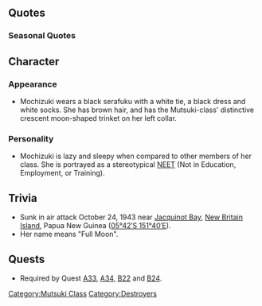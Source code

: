 {{ShipPageHeader}}

==Quotes==
{{ShipQuotes
|Introduction = ん？ああ、望月でーす。
|Introduction/En = Hmm? Ah, I'm Mochizuki.

|Library = 睦月型駆逐艦望月でーす。<br>第30駆逐隊に所属して各攻略作戦に参加したよ。<br>何度も修理を繰り返しながら輸送任務に従事したぞ。<br>
結構頑張ったっしょ？
|Library/En = Mutsuki-class destroyer Mochizuki.<br>I took part in several invasions as a member of the 30th Destroyer Squadron.<br>I engaged in transport missions again and again while going through repeated repairs.<br>Worked hard, didn't I?

|Secretary 1 = なんだぁ～？司令官
|Secretary 1/En = What~? Commander.

|Secretary 2 = 作戦はまだなのぉ？ま、いいけどね
|Secretary 2/En = The strategy isn't complete yet? Well, I don't mind.

|Secretary 3 = んっ…もっと上…あっ…そ、そこそこ。凝ってんだよねぇ～…うん、うまいじゃん
|Secretary 3/En = Upper... Ah... T-there there... That sure was stiff~... Yeah, that was good.
|Secretary 3/Note = Commander was massaging her.

|Idle/Kai = まぁ～、いいんだよ、動くとしんどいから。ボーっとしてよ？あぁ～、いいって、平気平気、何とかなるって
|Idle/Kai/En = Well, I'm ok, just tired from work. Was spacing out? Oh, don't worry, I'll be fine.

|Secretary Married = んー…あたしそういうの、キャラじゃないんだけど…まあ司令官、たまにはゆっくり休んだら、って。
|Secretary Married/En = nn… I'm not really that kind of character… but, well, Commander,  maybe you should take a quick break, or something.

|Secretary Married/Kai = 司令官もさぁ。一緒にこうして、ごろごろしようよぉ。気を張ってばかりだと、疲れちゃうよぉ？
|Secretary Married/Kai/En = Hey, Commander. Come laze around with me. If you're always on edge, you'll get tired.

|Wedding = こんなあたしに、時間とお金をかけるなよ…頑張らなきゃいけなくなるじゃん。……でも、お礼だけ言っとくわ。サンキュー、な
|Wedding/En = You really shouldn't be spending time and money on me… Now I just have to work harder…. But still, thank you.

|Looking At Scores = んなんか来たぞぉ。電文だな、読んだら？
|Looking At Scores/En = Something came in. A message, will you read it?

|Joining A Fleet = あい、出撃だよ～…みんな、いーい？
|Joining A Fleet/En = A sortie~... Alright, everyone?

|Equipment 1 = お～いいねぇ…なんか、体が、軽い？
|Equipment 1/En = Oh~ this is nice... my body, feels, light?

|Equipment 2 = ふぅ～ん、いいねぇ…ちょっとやる気湧いてきた
|Equipment 2/En = Phew, nice... finally there's a little motivation.

|Equipment 3 = お～いいねぇ…
|Equipment 3/En = Oh~ nice...

|Supply = お～いいねぇ…なんか、体が、軽い？
|Supply/En = Oh~ this is nice... my body, feels, light?

|Supply/Kai = あ～い、貰う
|Supply/Kai/En = Ok, got it.

|Docking Minor = あぁーしんど～
|Docking Minor/En = Aah, I'm tired~

|Docking Major = うあぁーマジめんどくせぇー！寝るよー。
|Docking Major/En = Ah~ What a pain... I'm gonna sleep.

|Docking Complete = お？あ、修理中の子が治ったてさ
|Docking Complete/En = Oh? Ah, the girl that were in repairs are healed.

|Construction = 新しい仲間ぁ？酔狂な子だねぇ…いいけど
|Construction/En = A new friend? Seems like a weird ship... I don't mind.

|Returning From Sortie = 作戦終了だ。艦隊が帰投したって
|Returning From Sortie/En = Strategy completed. The fleet is back.

|Starting A Sortie = はいはい、艦隊出ますよ～
|Starting A Sortie/En = Okay okay, the fleet is leaving~

|Battle Start = いよっ
|Battle Start/En = Alright!

|Attack = 雷撃戦って…あぁ…ちょっと面倒…
|Attack/En = Torpedo attack, huh... Ah... seems like a bit of a pain.
|Attack/Note = Her torpedo launchers were damaged by shell hits.

|Night Battle = じゃあ…！そろそろ本気だーっす！！
|Night Battle/En = Fine...! It's about time I get serious!!

|Night Attack = 射線は…まぁいっかぁ…適当でも…
|Night Attack/En = Line of fire is... it's ok... this will do...

|MVP = 私が一番だなんて…どんなぬるい艦隊なんだよぉ…って、まぁいいけど。悪い気はしないしね
|MVP/En = I was the best... just how tepid is this fleet... well, whatever. I don't feel bad.

|Minor Damage 1 = っつぅ！
|Minor Damage 1/En = Tch!

|Minor Damage 2 = だーから痛いって！
|Minor Damage 2/En = ...I said it hurts!

|Major Damage = つーか、マジで痛いっての！
|Major Damage/En = Seriously, I said it hurts a lot!

|Sunk = 司令官、本当はね…楽し…かった…よ…
|Sunk/En = Commander, the truth is... I.. had... fun...
}}

===Seasonal Quotes===
{{Shipquoteseasonal
|SecondAnniversary2015 = うわー、二周年とかってマジ？すげー、ありえねー…ま、とりあえず寝よっかぁ。
|SecondAnniversary2015_EN = Woah! Is it really a two years anniversary? So amazing, it's immpossibl... well, time to sleep.
|SecondAnniversary2015_Clip = {{Audio|file=Mochizuki_Second Anniversary.ogg}}
|SecondAnniversary2015_Note =

|Valentine2015 = え～、バレンタイン？めんどくせぇ～。一応あるけどさぁチョコ、食べる？
|Valentine2015_EN = Eh~, Valentine's? What a pain~. Well, I do have some chocolate, though. Wanna eat?
|Valentine2015_Clip = {{Audio|file=Mochizuki Valentine 2015.ogg}}
|Valentine2015_Note = 

|RainySeason2015 = 眠い…梅雨か。雨音って眠気を誘うよね。司令官も一緒に寝よう？
|RainySeason2015_EN = So sleepy... The Rainy Season, huh? The sound of rain is really lulling. Let's go to sleep together, Commander.
|RainySeason2015_Clip = {{Audio|file=Mochizuki_Rainy_Season_2015.ogg}}
|RainySeason2015_Note = Don't let your imaginations run wild...

|Fall2015 = 秋だよ、実りの秋だぁ～。色んなものが美味しいよね。食っちゃ寝しよう。
|Fall2015_EN = It's autumn~. Time for the autumn harvest. There's gonna be so much yummy stuff. So let's just do nothing but eat n' sleep.
|Fall2015_Clip = {{Audio|file=Mochizuki_Autumn_2015.ogg}}
|Fall2015_Note = 食っちゃ寝（Kuccha-ne) means to eat and sleep.

|Christmas2015 = 司令官も飲んで食べて歌おうぜ？今日は楽しいクリスマスだよ！
|Christmas2015_Clip = {{Audio|file=Mochizuki_Christmas_2015.ogg}}
|Christmas2015_EN = The Commander too should drink, eat and sing together, yeah? It's a Christmas of joy today!
|Christmas2015_Note = 

|EndofYear2015 = 師走って言うだけあって、みんな忙しそうですな。あ、イテ、三日月、蹴るなよー。
|EndofYear2015_EN = Everyone is busy in this December, it seems. Aah, ouch, Mikazuki, don't hit me.
|EndofYear2015_Clip = {{Audio|file=Mochizuki_End_of_Year_2015.ogg}}
|EndofYear2015_Note = 

|NewYear2016 = 司令官、あけおめ！正月はやっぱりのんびりしたいよね。働かないでさ。な？
|NewYear2016_EN = Commander, Happy New Year! During New Years, you sure feel like taking it easy. No need for working. Right?
|NewYear2016_Clip = {{Audio|file=Mochizuki_New_Year_2016.ogg}}
|NewYear2016_Note = 

|Setsubun2016 = うーわぁ、豆いっぱいだぁー…。三日月大変そうだなぁ。ちょっと減らしてあげるよ、もぐもぐ。
|Setsubun2016_EN = Uwaaa, there are a lot of beans... Mikazuki sure seems to be busy. I'll help lighten her load, *chew* *chew*.
|Setsubun2016_Clip = {{Audio|file=Mochizuki_Setsubun_2016.ogg}}
|Setsubun2016_Note = 

|WhiteDay2016 = 司令官、クッキーくれくれ。それ、全部くれ。え？バレンタ…は？聞こえんな。
|WhiteDay2016_EN = Commander, gimme gimme cookies. Gimme all of them. Eh? Valenti... Wha? Can't hear you.
|WhiteDay2016_Clip = {{Audio|file=Mochizuki White Day 2016.ogg}}
|WhiteDay2016_Note =

|Spring2016 = ぽかぽかするねぇ～、春はいいよねぇ～。司令官も一緒にどうよぉ？のんびり寝ちゃおうぜぇ～
|Spring2016_EN = The warmth is spreading through your body~ Spring sure is nice~.How about we do it together, Commander? Let's laze around~.
|Spring2016_Clip = {{Audio|file=Mochizuki_Spring_2016.ogg}}
|Spring2016_Note = 

|ThirdAnniversary2016 = うわー、三周年とかってマジぃ？すご...ありえないわー。…あ、まあ、とりあえず寝よっかね？	
|ThirdAnniversary2016_EN = Woah, third anniversary is here? Amazing... unbelieveable. Ah, well, sleep time I guess?
|ThirdAnniversary2016_Clip = {{Audio|file=Mochizuki_Third_Anniversary.ogg}}
|ThirdAnniversary2016_Note = 

|RainySeason2016 = 眠い…梅雨か…雨音って眠気を誘うよね…司令官も一緒に寝よう…
|RainySeason2016_EN = I'm sleepy.... Rainy season, huh... The sound of rain is really lulling.... Commander, let's sleep....
|RainySeason2016_Clip = {{Audio|file=Mochizuki Rainy Season 2015.ogg}}
|RainySeason2016_Note = ''From [[Seasonal/Rainy Season 2015|Rainy Season 2015]]''

|MidSummer2016 = うぅ～、マジ暑し。もうダメだ、もうダメ。ラムネないし、アイスないし…もうダメだ！
|MidSummer2016_EN = Uuuu~, it's seriously hot.  Ugh, this sucks, really sucks.  There's no Ramune, there's no ice...this just sucks!
|MidSummer2016_Clip = {{Audio|file=Mochizuki Mid-Summer 2016.ogg}}
}}

==Character==

===Appearance===
*Mochizuki wears a black serafuku with a white tie, a black dress and white socks. She has brown hair, and has the Mutsuki-class' distinctive crescent moon-shaped trinket on her left collar.

===Personality===
*Mochizuki is lazy and sleepy when compared to other members of her class. She is portrayed as a stereotypical [[wikipedia:NEET|NEET]] (Not in Education, Employment, or Training).

==Trivia==
*Sunk in air attack October 24, 1943 near [http://en.wikipedia.org/wiki/Jacquinot_Bay Jacquinot Bay], [http://en.wikipedia.org/wiki/New_Britain New Britain Island], Papua New Guinea ([http://toolserver.org/~geohack/geohack.php?pagename=Japanese_destroyer_Mochizuki&params=5_42_S_151_40_E__region:#regional 05°42′S 151°40′E]).
*Her name means "Full Moon".

== Quests ==
* Required by Quest [[Quests#A33|A33]], [[Quests#A34|A34]], [[Quests#B22|B22]] and [[Quests#B24|B24]].

{{ShipPageFooter}}
[[Category:Mutsuki Class]]
[[Category:Destroyers]]